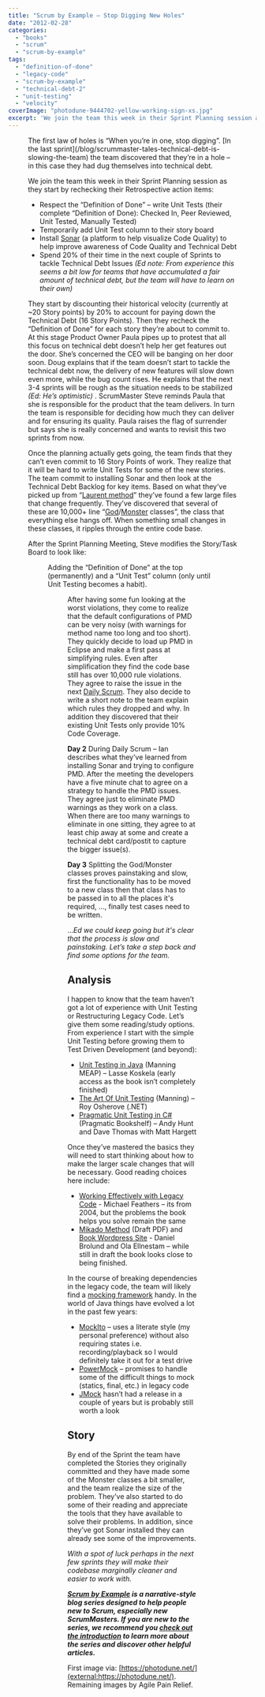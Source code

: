 ```yaml
---
title: "Scrum by Example – Stop Digging New Holes"
date: "2012-02-28"
categories: 
  - "books"
  - "scrum"
  - "scrum-by-example"
tags: 
  - "definition-of-done"
  - "legacy-code"
  - "scrum-by-example"
  - "technical-debt-2"
  - "unit-testing"
  - "velocity"
coverImage: "photodune-9444702-yellow-working-sign-xs.jpg"
excerpt: 'We join the team this week in their Sprint Planning session as they start by rechecking'
---
```




<Figure
  src={Photodune9444702YellowWorkingSignXs}
  alt="Yellow vector working sign - image licensed from Photodune"
  caption="Yellow vector working sign - image licensed from Photodune"
/>
 The first law of holes is “When you’re in one, stop digging”. [In the last sprint](/blog/scrummaster-tales-technical-debt-is-slowing-the-team) the team discovered that they’re in a hole – in this case they had dug themselves into technical debt.

We join the team this week in their Sprint Planning session as they start by rechecking their Retrospective action items:

- Respect the “Definition of Done” – write Unit Tests (their complete “Definition of Done): Checked In, Peer Reviewed, Unit Tested, Manually Tested)
- Temporarily add Unit Test column to their story board
- Install [Sonar](external:https://www.sonarsource.org/) (a platform to help visualize Code Quality) to help improve awareness of Code Quality and Technical Debt
- Spend 20% of their time in the next couple of Sprints to tackle Technical Debt Issues _(Ed note: From experience this seems a bit low for teams that have accumulated a fair amount of technical debt, but the team will have to learn on their own)_

They start by discounting their historical velocity (currently at ~20 Story points) by 20% to account for paying down the Technical Debt (16 Story Points). Then they recheck the “Definition of Done” for each story they’re about to commit to. At this stage Product Owner Paula pipes up to protest that all this focus on technical debt doesn’t help her get features out the door. She’s concerned the CEO will be banging on her door soon. Doug explains that if the team doesn’t start to tackle the technical debt now, the delivery of new features will slow down even more, while the bug count rises. He explains that the next 3-4 sprints will be rough as the situation needs to be stabilized _(Ed: He’s optimistic)_ . ScrumMaster Steve reminds Paula that she is responsible for the product that the team delivers. In turn the team is responsible for deciding how much they can deliver and for ensuring its quality. Paula raises the flag of surrender but says she is really concerned and wants to revisit this two sprints from now.

Once the planning actually gets going, the team finds that they can’t even commit to 16 Story Points of work. They realize that it will be hard to write Unit Tests for some of the new stories. The team commit to installing Sonar and then look at the Technical Debt Backlog for key items. Based on what they’ve picked up from “[Laurent method](external:https://www.artima.com/forums//threaded.jsp?forum=155&thread=182754)” they’ve found a few large files that change frequently. They’ve discovered that several of these are 10,000+ line “[God](external:https://en.wikipedia.org/wiki/God_object)/[Monster](external:https://lostechies.com/chrismissal/2009/05/28/anti-patterns-and-worst-practices-monster-objects/) classes”, the class that everything else hangs off. When something small changes in these classes, it ripples through the entire code base.

After the Sprint Planning Meeting, Steve modifies the Story/Task Board to look like:

<Figure
  src={StoryTaskBoard}
  alt="Scrum Story / Task board"
  caption="Scrum Story / Task board"
/>


Adding the “Definition of Done” at the top (permanently) and a “Unit Test” column (only until Unit Testing becomes a habit).

<Figure
  src={SonarScreenshot}
  alt="Screenshot from Sonar's own Nemo"
  caption="Screenshot from Sonar's own Nemo"
/>


After having some fun looking at the worst violations, they come to realize that the default configurations of PMD can be very noisy (with warnings for method name too long and too short). They quickly decide to load up PMD in Eclipse and make a first pass at simplifying rules. Even after simplification they find the code base still has over 10,000 rule violations. They agree to raise the issue in the next [Daily Scrum](/blog/pathologies-of-the-daily-scrum-or-standup). They also decide to write a short note to the team explain which rules they dropped and why. In addition they discovered that their existing Unit Tests only provide 10% Code Coverage.

**Day 2** During Daily Scrum – Ian describes what they’ve learned from installing Sonar and trying to configure PMD. After the meeting the developers have a five minute chat to agree on a strategy to handle the PMD issues. They agree just to eliminate PMD warnings as they work on a class. When there are too many warnings to eliminate in one sitting, they agree to at least chip away at some and create a technical debt card/postit to capture the bigger issue(s).

**Day 3** Splitting the God/Monster classes proves painstaking and slow, first the functionality has to be moved to a new class then that class has to be passed in to all the places it's required, …, finally test cases need to be written.

…_Ed we could keep going but it's clear that the process is slow and painstaking. Let’s take a step back and find some options for the team._

## Analysis

I happen to know that the team haven’t got a lot of experience with Unit Testing or Restructuring Legacy Code. Let’s give them some reading/study options. From experience I start with the simple Unit Testing before growing them to Test Driven Development (and beyond):

- [Unit Testing in Java](external:https://www.manning.com/books/effective-unit-testing) (Manning MEAP) – Lasse Koskela (early access as the book isn’t completely finished)
- [The Art Of Unit Testing](external:https://www.artofunittesting.com) (Manning) – Roy Osherove (.NET)
- [Pragmatic Unit Testing in C#](external:https://pragprog.com/titles/utc2/pragmatic-unit-testing-in-c-with-nunit-2nd-edition/) (Pragmatic Bookshelf) – Andy Hunt and Dave Thomas with Matt Hargett

Once they’ve mastered the basics they will need to start thinking about how to make the larger scale changes that will be necessary. Good reading choices here include:

- [Working Effectively with Legacy Code](external:https://www.amazon.com/Working-Effectively-Legacy-Michael-Feathers/dp/0131177052/&tag=notesfromatoo-20) - Michael Feathers – its from 2004, but the problems the book helps you solve remain the same
- [Mikado Method](external:https://www.agical.com/mikmeth/mikadomethod.pdf) (Draft PDF) and [Book Wordpress Site](external:https://mikadomethod.wordpress.com/book/) - Daniel Brolund and Ola Ellnestam – while still in draft the book looks close to being finished.

In the course of breaking dependencies in the legacy code, the team will likely find a [mocking framework](external:https://en.wikipedia.org/wiki/Mock_object) handy. In the world of Java things have evolved a lot in the past few years:

- [MockIto](external:https://code.google.com/p/mockito/) – uses a literate style (my personal preference) without also requiring states i.e. recording/playback so I would definitely take it out for a test drive
- [PowerMock](external:https://code.google.com/p/powermock/) – promises to handle some of the difficult things to mock (statics, final, etc.) in legacy code
- [JMock](external:https://jmock.org) hasn’t had a release in a couple of years but is probably still worth a look

## Story

By end of the Sprint the team have completed the Stories they originally committed and they have made some of the Monster classes a bit smaller, and the team realize the size of the problem. They’ve also started to do some of their reading and appreciate the tools that they have available to solve their problems. In addition, since they’ve got Sonar installed they can already see some of the improvements.

_With a spot of luck perhaps in the next few sprints they will make their codebase marginally cleaner and easier to work with._

_**[Scrum by Example](/blog/category/scrum-by-example) is a narrative-style blog series designed to help people new to Scrum, especially new ScrumMasters. If you are new to the series, we recommend you [check out the introduction](/blog/scrum-by-example) to learn more about the series and discover other helpful articles.**_

First image via: [https://photodune.net/](external:https://photodune.net/). Remaining images by Agile Pain Relief.
